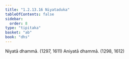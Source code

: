 ```yaml
---
title: "1.2.13.16 Niyataduka"
tableOfContents: false
sidebar:
  order: 8
type: "tipitaka"
basket: "ab"
book: "dhs"
---
```



<DynamicBreadcrumb />

<Division number="120" book="dhs">

<Paragraph number="275" book="dhs">
Niyatā dhammā. (<Emphasis>1297, 1611</Emphasis>)
</Paragraph>

<Paragraph number="276" book="dhs">
Aniyatā dhammā. (<Emphasis>1298, 1612</Emphasis>)
</Paragraph>
</Division>